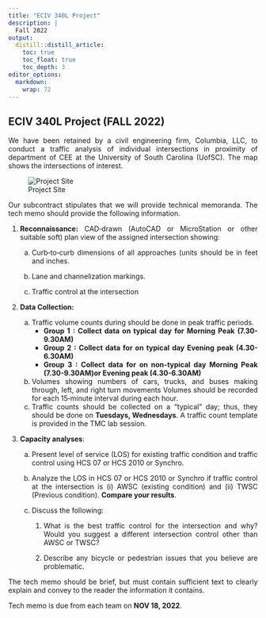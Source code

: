 ```yaml
---
title: "ECIV 340L Project"
description: |
  Fall 2022
output:
  distill::distill_article:
    toc: true
    toc_float: true
    toc_depth: 3
editor_options: 
  markdown: 
    wrap: 72
---
```


```{=html}
<style>
body {
text-align: justify}
</style>
```
## ECIV 340L Project (FALL 2022)

We have been retained by a civil engineering firm, Columbia, LLC, to
conduct a traffic analysis of individual intersections in proximity of
department of CEE at the University of South Carolina (UofSC). The map
shows the intersections of interest.

![Project Site](2022_SP_proj_site.png)

Our subcontract stipulates that we will provide technical memoranda. The
tech memo should provide the following information.

1.  **Reconnaissance:** CAD‐drawn (AutoCAD or MicroStation or other
    suitable soft) plan view of the assigned intersection showing:

    a.  Curb‐to‐curb dimensions of all approaches (units should be in
        feet and inches.

    b.  Lane and channelization markings.

    c.  Traffic control at the intersection

2.  **Data Collection:**

    a.  Traffic volume counts during should be done in peak traffic
        periods.
        -   **Group 1 : Collect data on typical day for Morning Peak (7.30-9.30AM)**
        -   **Group 2 : Collect data for on typical day Evening peak (4.30-6.30AM)**
        -   **Group 3 : Collect data for on non-typical day Morning Peak (7.30-9.30AM)or Evening peak (4.30-6.30AM)**
    b.  Volumes showing numbers of cars, trucks, and buses making
        through, left, and right turn movements Volumes should be
        recorded for each 15‐minute interval during each hour.
    c.  Traffic counts should be collected on a "typical" day; thus,
        they should be done on **Tuesdays, Wednesdays**. A traffic
        count template is provided in the TMC lab session.

3.  **Capacity analyses**:

    a.  Present level of service (LOS) for existing traffic condition
        and traffic control using HCS 07 or HCS 2010 or Synchro.

    b.  Analyze the LOS in HCS 07 or HCS 2010 or Synchro if traffic control at the
        intersection is (i) AWSC (existing condition) and (ii) TWSC (Previous condition). **Compare your results**.

    c.  Discuss the following:

        1.  What is the best traffic control for the intersection and
            why?  Would you suggest a different intersection control other than AWSC or TWSC?
            

        2.  Describe any bicycle or pedestrian issues that you believe
            are problematic.

The tech memo should be brief, but must contain sufficient text to
clearly explain and convey to the reader the information it contains.

Tech memo is due from each team on **NOV 18, 2022**.

